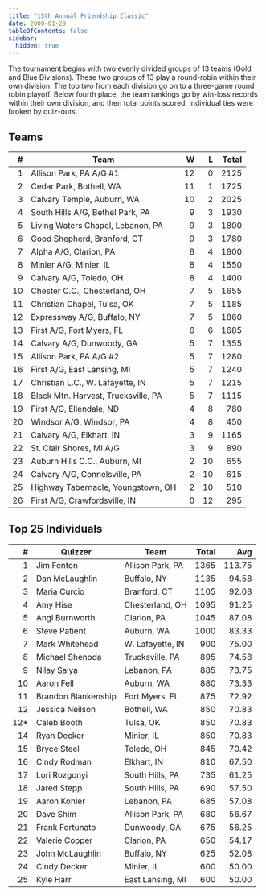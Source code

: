 ```yaml
---
title: "15th Annual Friendship Classic"
date: 2000-01-29
tableOfContents: false
sidebar:
  hidden: true
---
```


The tournament begins with two evenly divided groups of 13 teams (Gold and Blue Divisions). These two groups of 13 play a round-robin within their own division. The top two from each
division go on to a three-game round robin playoff. Below fourth place, the team rankings go by win-loss records within their own division, and then total points scored.
Individual ties were broken by quiz-outs.

## Teams

|    # | Team                                |    W |    L | Total |
| ---: | ----------------------------------- | ---: | ---: | ----: |
|    1 | Allison Park, PA A/G #1             |   12 |    0 |  2125 |
|    2 | Cedar Park, Bothell, WA             |   11 |    1 |  1725 |
|    3 | Calvary Temple, Auburn, WA          |   10 |    2 |  2025 |
|    4 | South Hills A/G, Bethel Park, PA    |    9 |    3 |  1930 |
|    5 | Living Waters Chapel, Lebanon, PA   |    9 |    3 |  1800 |
|    6 | Good Shepherd, Branford, CT         |    9 |    3 |  1780 |
|    7 | Alpha A/G, Clarion, PA              |    8 |    4 |  1800 |
|    8 | Minier A/G, Minier, IL              |    8 |    4 |  1550 |
|    9 | Calvary A/G, Toledo, OH             |    8 |    4 |  1400 |
|   10 | Chester C.C., Chesterland, OH       |    7 |    5 |  1655 |
|   11 | Christian Chapel, Tulsa, OK         |    7 |    5 |  1185 |
|   12 | Expressway A/G, Buffalo, NY         |    7 |    5 |  1860 |
|   13 | First A/G, Fort Myers, FL           |    6 |    6 |  1685 |
|   14 | Calvary A/G, Dunwoody, GA           |    5 |    7 |  1355 |
|   15 | Allison Park, PA A/G #2             |    5 |    7 |  1280 |
|   16 | First A/G, East Lansing, MI         |    5 |    7 |  1240 |
|   17 | Christian L.C., W. Lafayette, IN    |    5 |    7 |  1215 |
|   18 | Black Mtn. Harvest, Trucksville, PA |    5 |    7 |  1115 |
|   19 | First A/G, Ellendale, ND            |    4 |    8 |   780 |
|   20 | Windsor A/G, Windsor, PA            |    4 |    8 |   450 |
|   21 | Calvary A/G, Elkhart, IN            |    3 |    9 |  1165 |
|   22 | St. Clair Shores, MI A/G            |    3 |    9 |   890 |
|   23 | Auburn Hills C.C., Auburn, MI       |    2 |   10 |   655 |
|   24 | Calvary A/G, Connelsville, PA       |    2 |   10 |   615 |
|   25 | Highway Tabernacle, Youngstown, OH  |    2 |   10 |   510 |
|   26 | First A/G, Crawfordsville, IN       |    0 |   12 |   295 |

## Top 25 Individuals

|    # | Quizzer             | Team             | Total |    Avg |
| ---: | ------------------- | ---------------- | ----: | -----: |
|    1 | Jim Fenton          | Allison Park, PA |  1365 | 113.75 |
|    2 | Dan McLaughlin      | Buffalo, NY      |  1135 |  94.58 |
|    3 | Maria Curcio        | Branford, CT     |  1105 |  92.08 |
|    4 | Amy Hise            | Chesterland, OH  |  1095 |  91.25 |
|    5 | Angi Burnworth      | Clarion, PA      |  1045 |  87.08 |
|    6 | Steve Patient       | Auburn, WA       |  1000 |  83.33 |
|    7 | Mark Whitehead      | W. Lafayette, IN |   900 |  75.00 |
|    8 | Michael Shenoda     | Trucksville, PA  |   895 |  74.58 |
|    9 | Nilay Saiya         | Lebanon, PA      |   885 |  73.75 |
|   10 | Aaron Fell          | Auburn, WA       |   880 |  73.33 |
|   11 | Brandon Blankenship | Fort Myers, FL   |   875 |  72.92 |
|   12 | Jessica Neilson     | Bothell, WA      |   850 |  70.83 |
|  12* | Caleb Booth         | Tulsa, OK        |   850 |  70.83 |
|   14 | Ryan Decker         | Minier, IL       |   850 |  70.83 |
|   15 | Bryce Steel         | Toledo, OH       |   845 |  70.42 |
|   16 | Cindy Rodman        | Elkhart, IN      |   810 |  67.50 |
|   17 | Lori Rozgonyi       | South Hills, PA  |   735 |  61.25 |
|   18 | Jared Stepp         | South Hills, PA  |   690 |  57.50 |
|   19 | Aaron Kohler        | Lebanon, PA      |   685 |  57.08 |
|   20 | Dave Shim           | Allison Park, PA |   680 |  56.67 |
|   21 | Frank Fortunato     | Dunwoody, GA     |   675 |  56.25 |
|   22 | Valerie Cooper      | Clarion, PA      |   650 |  54.17 |
|   23 | John McLaughlin     | Buffalo, NY      |   625 |  52.08 |
|   24 | Cindy Decker        | Minier, IL       |   600 |  50.00 |
|   25 | Kyle Harr           | East Lansing, MI |   600 |  50.00 |
